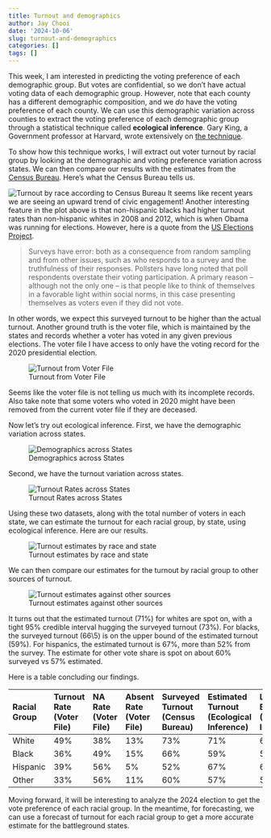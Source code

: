 ```yaml
---
title: Turnout and demographics
author: Jay Chooi
date: '2024-10-06'
slug: turnout-and-demographics
categories: []
tags: []
---
```


This week, I am interested in predicting the voting preference of each demographic group. But votes are confidential, so we don't have actual voting data of each demographic group. However, note that each county has a different demographic composition, and we *do* have the voting preference of each county. We can use this demographic variation across counties to extract the voting preference of each demographic group through a statistical technique called **ecological inference**. Gary King, a Government professor at Harvard, wrote extensively on [the technique](https://gking.harvard.edu/category/research-interests/methods/ecological-inference).

To show how this technique works, I will extract out voter turnout by racial group by looking at the demographic and voting preference variation across states. We can then compare our results with the estimates from the [Census Bureau](https://www.census.gov/topics/public-sector/voting.html). Here's what the Census Bureau tells us.

![Turnout by race according to Census Bureau](./census_turnout.png)
It seems like recent years we are seeing an upward trend of civic engagement! Another interesting feature in the plot above is that non-hispanic blacks had higher turnout rates than non-hispanic whites in 2008 and 2012, which is when Obama was running for elections. However, here is a quote from the [US Elections Project](https://www.electproject.org/election-data/voter-turnout-demographics).

> Surveys have error: both as a consequence from random sampling and from other issues, such as who responds to a survey and the truthfulness of their responses. Pollsters have long noted that poll respondents overstate their voting participation. A primary reason -- although not the only one -- is that people like to think of themselves in a favorable light within social norms, in this case presenting themselves as voters even if they did not vote.

In other words, we expect this surveyed turnout to be higher than the actual turnout. Another ground truth is the voter file, which is maintained by the states and records whether a voter has voted in any given previous elections. The voter file I have access to only have the voting record for the 2020 presidential election.

![Turnout from Voter File](voterfile_turnout.png)

Seems like the voter file is not telling us much with its incomplete records. Also take note that some voters who voted in 2020 might have been removed from the current voter file if they are deceased.

Now let's try out ecological inference. First, we have the demographic variation across states.

![Demographics across States](state_demographics.png)

Second, we have the turnout variation across states.

![Turnout Rates across States](state_turnout.png)

Using these two datasets, along with the total number of voters in each state, we can estimate the turnout for each racial group, by state, using ecological inference. Here are our results.

![Turnout estimates by race and state](turnout_estimates.png)

We can then compare our estimates for the turnout by racial group to other sources of turnout.

![Turnout estimates against other sources](ecological_turnout.png)

It turns out that the estimated turnout (71\%) for whites are spot on, with a tight 95\% credible interval hugging the surveyed turnout (73\%). For blacks, the surveyed turnout (66\5) is on the upper bound of the estimated turnout (59\%). For hispanics, the estimated turnout is 67\%, more than 52\% from the survey. The estimate for other vote share is spot on about 60\% surveyed vs 57\% estimated.

Here is a table concluding our findings.

| Racial Group   | Turnout Rate (Voter File)   | NA Rate (Voter File)   | Absent Rate (Voter File)   | Surveyed Turnout (Census Bureau)   | Estimated Turnout (Ecological Inference)   | Lower Bound (Ecological Inference)   | Upper Bound (Ecological Inference)   |
|:---------------|:----------------------------|:-----------------------|:---------------------------|:-----------------------------------|:-------------------------------------------|:-------------------------------------|:-------------------------------------|
| White          | 49%                         | 38%                    | 13%                        | 73%                                | 71%                                        | 69%                                  | 73%                                  |
| Black          | 36%                         | 49%                    | 15%                        | 66%                                | 59%                                        | 54%                                  | 66%                                  |
| Hispanic       | 39%                         | 56%                    | 5%                         | 52%                                | 67%                                        | 62%                                  | 73%                                  |
| Other          | 33%                         | 56%                    | 11%                        | 60%                                | 57%                                        | 50%                                  | 65%                                  |

Moving forward, it will be interesting to analyze the 2024 election to get the vote preference of each racial group. In the meantime, for forecasting, we can use a forecast of turnout for each racial group to get a more accurate estimate for the battleground states.
